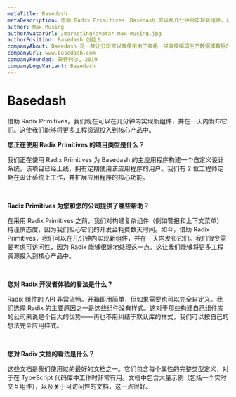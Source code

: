 ```yaml
---
metaTitle: Basedash
metaDescription: 借助 Radix Primitives，Basedash 可以在几分钟内实现新组件，从而将更多工程资源投入到核心产品中。
author: Max Musing
authorAvatarUrl: /marketing/avatar-max-musing.jpg
authorPosition: Basedash 创始人
companyAbout: Basedash 是一款让公司可以像使用电子表格一样直接编辑生产数据库数据的应用。
companyUrl: www.basedash.com
companyFounded: 蒙特利尔, 2019
companyLogoVariant: Basedash
---
```


# Basedash

<HeroQuote>
	借助 Radix Primitives，我们现在可以在几分钟内实现新组件，并在一天内发布它们。这使我们能够将更多工程资源投入到核心产品中。
</HeroQuote>

**您正在使用 Radix Primitives 的项目类型是什么？**

我们正在使用 Radix Primitives 为 Basedash 的主应用程序构建一个自定义设计系统。该项目已经上线，拥有定期使用该应用程序的用户。我们有 2 位工程师定期在设计系统上工作，并扩展应用程序的核心功能。

<br />

**Radix Primitives 为您和您的公司提供了哪些帮助？**

在采用 Radix Primitives 之前，我们对构建复杂组件（例如警报和上下文菜单）持谨慎态度，因为我们担心它们的开发会耗费数天时间。如今，借助 Radix Primitives，我们可以在几分钟内实现新组件，并在一天内发布它们。我们很少需要考虑可访问性，因为 Radix 能够很好地处理这一点。这让我们能够将更多工程资源投入到核心产品中。

<br />

**您对 Radix 开发者体验的看法是什么？**

Radix 组件的 API 非常流畅。开箱即用简单，但如果需要也可以完全自定义。我们选择 Radix 的主要原因之一是这些组件没有样式。这对于那些构建自己组件库的公司来说是个巨大的优势——再也不用纠结于默认库的样式，我们可以按自己的想法完全应用样式。

<br />

**您对 Radix 文档的看法是什么？**

这些文档是我们使用过的最好的文档之一。它们包含每个属性的完整类型定义，对于在 TypeScript 代码库中工作时非常有用。文档中包含大量示例（包括一个实时交互组件），以及关于可访问性的文档，这一点很好。